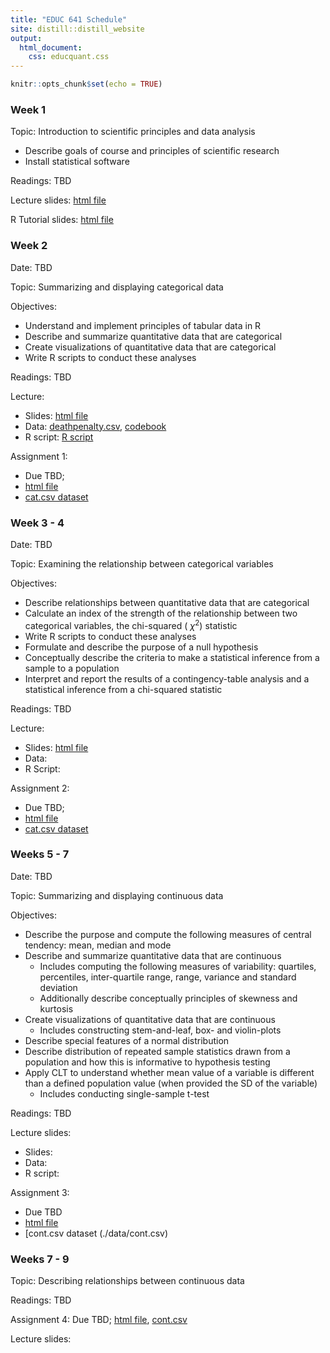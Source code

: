 ```yaml
---
title: "EDUC 641 Schedule"
site: distill::distill_website
output:
  html_document:
    css: educquant.css
---
```


```r
knitr::opts_chunk$set(echo = TRUE)
```

### Week 1

Topic: Introduction to scientific principles and data analysis

 * Describe goals of course and principles of scientific research
 * Install statistical software

Readings: TBD

Lecture slides: [html file](./slides/EDUC641_1_intro.html)

R Tutorial slides: [html file](./slides/tutorial.html)

### Week 2 

Date: TBD

Topic: Summarizing and displaying categorical data

Objectives:

 * Understand and implement principles of tabular data in R
 * Describe and summarize quantitative data that are categorical
 * Create visualizations of quantitative data that are categorical
 * Write R scripts to conduct these analyses

Readings: TBD

Lecture: 

 * Slides: [html file](./slides/EDUC641_2_categ_1.html)
 * Data: [deathpenalty.csv](./data/deathpenalty.csv), [codebook](./data/deathpenalty.csv)
 * R script: [R script](./slides/EDUC641_2_code.R)

Assignment 1: 

 * Due TBD; 
 * [html file](./assignments/assignment01.html)
 * [cat.csv dataset](./data/cat.csv)

### Week 3 - 4

Date: TBD

Topic: Examining the relationship between categorical variables

Objectives:

 * Describe relationships between quantitative data that are categorical
 * Calculate an index of the strength of the relationship between two categorical variables, the chi-squared ( $\chi^2$) statistic
 * Write R scripts to conduct these analyses
 * Formulate and describe the purpose of a null hypothesis
 * Conceptually describe the criteria to make a statistical inference from a sample to a population
 * Interpret and report the results of a contingency-table analysis and a statistical inference from a chi-squared statistic

Readings: TBD

Lecture:

 * Slides: [html file](./slides/EDUC641_2_categ_2.html)
 * Data: 
 * R Script: 
 
Assignment 2: 

 * Due TBD; 
 * [html file](./assignments/assignment02.html)
 * [cat.csv dataset](./data/cat.csv)

### Weeks 5 - 7

Date: TBD

Topic: Summarizing and displaying continuous data

Objectives:

 * Describe the purpose and compute the following measures of central tendency: mean, median and mode
 * Describe and summarize quantitative data that are continuous
    + Includes computing the following measures of variability: quartiles, percentiles, inter-quartile range, range, variance and standard deviation
    + Additionally describe conceptually principles of skewness and kurtosis
 * Create visualizations of quantitative data that are continuous
    + Includes constructing stem-and-leaf, box- and violin-plots
 * Describe special features of a normal distribution
 * Describe distribution of repeated sample statistics drawn from a population and how this is informative to hypothesis testing
 * Apply CLT to understand whether mean value of a variable is different than a defined population value (when provided the SD of the variable)
   + Includes conducting single-sample t-test
   
Readings: TBD

Lecture slides: 

 * Slides:
 * Data:
 * R script:

Assignment 3: 

 * Due TBD
 * [html file](./assignments/assignment03.html)
 * [cont.csv dataset (./data/cont.csv)



### Weeks 7 - 9

Topic: Describing relationships between continuous data

Readings: TBD

Assignment 4: Due TBD; [html file](./assignments/assignment04.html), [cont.csv](./data/cont.csv)

Lecture slides: 

